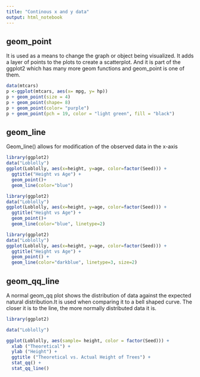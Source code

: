 ```yaml
---
title: "Continous x and y data"
output: html_notebook
---
```

## geom_point
It is used as a means to change the graph or object being visualized. It adds a layer of points to the plots to create a scatterplot. And it is part of the ggplot2 which has many more geom functions and geom_point is one of them.

```r
data(mtcars)
p <-ggplot(mtcars, aes(x= mpg, y= hp))
p + geom_point(size = 4)
p + geom_point(shape= 8)
p + geom_point(color= "purple")
p + geom_point(pch = 19, color = "light green", fill = "black")
```
## geom_line
Geom_line() allows for modification of the observed data in the x-axis

```r
library(ggplot2)
data("Loblolly")
ggplot(Loblolly, aes(x=height, y=age, color=factor(Seed))) +
  ggtitle("Height vs Age") +
  geom_point()+
  geom_line(color="blue")
```


```r
library(ggplot2)
data("Loblolly")
ggplot(Loblolly, aes(x=height, y=age, color=factor(Seed))) +
  ggtitle("Height vs Age") +
  geom_point()+
  geom_line(color="blue", linetype=2)
```


```r
library(ggplot2)
data("Loblolly")
ggplot(Loblolly, aes(x=height, y=age, color=factor(Seed))) +
  ggtitle("Height vs Age") +
  geom_point() +
  geom_line(color="darkblue", linetype=3, size=2)
```

## geom_qq_line

A normal geom_qq plot shows the distribution of data against the expected natural distribution.It is used when comparing it to a bell shaped curve. The closer it is to the line, the more normally distributed data it is.

```r
library(ggplot2)

data("Loblolly")

ggplot(Loblolly, aes(sample= height, color = factor(Seed))) +
  xlab ("Theoretical") +
  ylab ("Height") +
  ggtitle ("Theoretical vs. Actual Height of Trees") + 
  stat_qq() +
  stat_qq_line()
```


